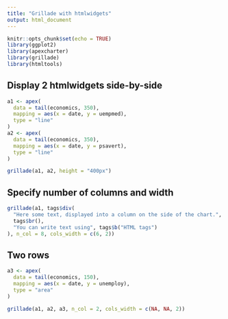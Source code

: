```yaml
---
title: "Grillade with htmlwidgets"
output: html_document
---
```


```r
knitr::opts_chunk$set(echo = TRUE)
library(ggplot2)
library(apexcharter)
library(grillade)
library(htmltools)
```


## Display 2 htmlwidgets side-by-side


```r
a1 <- apex(
  data = tail(economics, 350),
  mapping = aes(x = date, y = uempmed),
  type = "line"
)
a2 <- apex(
  data = tail(economics, 350),
  mapping = aes(x = date, y = psavert),
  type = "line"
)

grillade(a1, a2, height = "400px")
```


## Specify number of columns and width

```r
grillade(a1, tags$div(
  "Here some text, displayed into a column on the side of the chart.",
  tags$br(),
  "You can write text using", tags$b("HTML tags")
), n_col = 8, cols_width = c(6, 2))
```


## Two rows


```r
a3 <- apex(
  data = tail(economics, 150),
  mapping = aes(x = date, y = unemploy),
  type = "area"
)

grillade(a1, a2, a3, n_col = 2, cols_width = c(NA, NA, 2))
```




